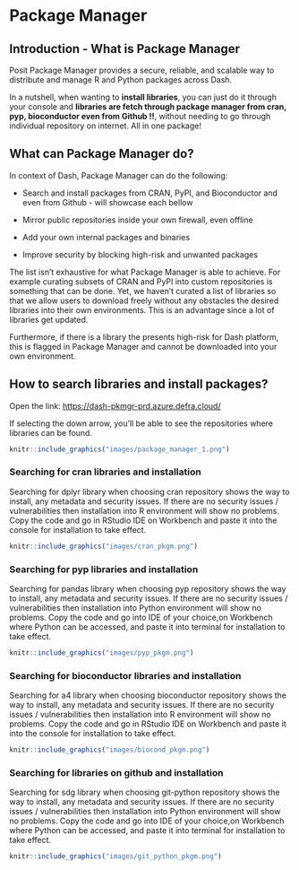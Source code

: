 # Package Manager

## Introduction - What is Package Manager

Posit Package Manager provides a secure, reliable, and scalable way to distribute and manage R and Python packages across Dash.

In a nutshell, when wanting to **install libraries**, you can just do it through your console and **libraries are fetch through package manager from cran, pyp, bioconductor even from Github !!**, without needing to go through individual repository on internet. All in one package!

## What can Package Manager do?

In context of Dash, Package Manager can do the following:

-   Search and install packages from CRAN, PyPI, and Bioconductor and even from Github - will showcase each bellow

-   Mirror public repositories inside your own firewall, even offline

-   Add your own internal packages and binaries

-   Improve security by blocking high-risk and unwanted packages

The list isn't exhaustive for what Package Manager is able to achieve. For example curating subsets of CRAN and PyPI into custom repositories is something that can be done. Yet, we haven't curated a list of libraries so that we allow users to download freely without any obstacles the desired libraries into their own environments. This is an advantage since a lot of libraries get updated.

Furthermore, if there is a library the presents high-risk for Dash platform, this is flagged in Package Manager and cannot be downloaded into your own environment.

## How to search libraries and install packages?

Open the link: [https://dash-pkmgr-prd.azure.defra.cloud/](https://dash-pkmgr-tst.azure.defra.cloud/)

If selecting the down arrow, you'll be able to see the repositories where libraries can be found.

```r

knitr::include_graphics("images/package_manager_1.png")

```

### Searching for cran libraries and installation

Searching for dplyr library when choosing cran repository shows the way to install, any metadata and security issues. If there are no security issues / vulnerabilities then installation into R environment will show no problems. Copy the code and go in RStudio IDE on Workbench and paste it into the console for installation to take effect.

```r

knitr::include_graphics("images/cran_pkgm.png")
```

### **Searching for pyp libraries and installation**

Searching for pandas library when choosing pyp repository shows the way to install, any metadata and security issues. If there are no security issues / vulnerabilities then installation into Python environment will show no problems. Copy the code and go into IDE of your choice,on Workbench where Python can be accessed, and paste it into terminal for installation to take effect.

```r

knitr::include_graphics("images/pyp_pkgm.png")
```

### Searching for bioconductor libraries and installation

Searching for a4 library when choosing bioconductor repository shows the way to install, any metadata and security issues. If there are no security issues / vulnerabilities then installation into R environment will show no problems. Copy the code and go in RStudio IDE on Workbench and paste it into the console for installation to take effect.

```r

knitr::include_graphics("images/biocond_pkgm.png")
```

### Searching for libraries on github and installation

Searching for sdg library when choosing git-python repository shows the way to install, any metadata and security issues. If there are no security issues / vulnerabilities then installation into Python environment will show no problems. Copy the code and go into IDE of your choice,on Workbench where Python can be accessed, and paste it into terminal for installation to take effect.

```r

knitr::include_graphics("images/git_python_pkgm.png")
```
